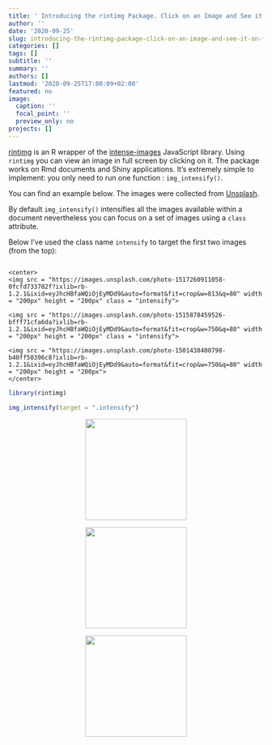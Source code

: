 ```yaml
---
title: ' Introducing the rintimg Package. Click on an Image and See it on Full Screen.'
author: ''
date: '2020-09-25'
slug: introducing-the-rintimg-package-click-on-an-image-and-see-it-on-full-screen
categories: []
tags: []
subtitle: ''
summary: ''
authors: []
lastmod: '2020-09-25T17:00:09+02:00'
featured: no
image:
  caption: ''
  focal_point: ''
  preview_only: no
projects: []
---
```




[rintimg](https://github.com/feddelegrand7/rintimg) is an R wrapper of the [intense-images](https://github.com/tholman/intense-images) JavaScript library. Using `rintimg` you can view an image in full screen by clicking on it. The package works on Rmd documents and Shiny applications. It's extremely simple to implement: you only need to run one function : `img_intensify()`. 

You can find an example below. The images were collected from [Unsplash](https://unsplash.com/s/photos/pineapple).


By default `img_intensify()` intensifies all the images available within a document nevertheless you can focus on a set of images using a `class` attribute. 

Below I've used the class name `intensify` to target the first two images (from the top):

```{}

<center>
<img src = "https://images.unsplash.com/photo-1517260911058-0fcfd733702f?ixlib=rb-1.2.1&ixid=eyJhcHBfaWQiOjEyMDd9&auto=format&fit=crop&w=813&q=80" width = "200px" height = "200px" class = "intensify">

<img src = "https://images.unsplash.com/photo-1515878459526-bfff71cfa6da?ixlib=rb-1.2.1&ixid=eyJhcHBfaWQiOjEyMDd9&auto=format&fit=crop&w=750&q=80" width = "200px" height = "200px" class = "intensify">

<img src = "https://images.unsplash.com/photo-1501438400798-b40ff50396c8?ixlib=rb-1.2.1&ixid=eyJhcHBfaWQiOjEyMDd9&auto=format&fit=crop&w=750&q=80" width = "200px" height = "200px">
</center>

```


```r

library(rintimg)

img_intensify(target = ".intensify")

```

<center>
<img src = "https://images.unsplash.com/photo-1517260911058-0fcfd733702f?ixlib=rb-1.2.1&ixid=eyJhcHBfaWQiOjEyMDd9&auto=format&fit=crop&w=813&q=80" width = "200px" height = "200px" class = "intensify">

<img src = "https://images.unsplash.com/photo-1515878459526-bfff71cfa6da?ixlib=rb-1.2.1&ixid=eyJhcHBfaWQiOjEyMDd9&auto=format&fit=crop&w=750&q=80" width = "200px" height = "200px" class = "intensify">

<img src = "https://images.unsplash.com/photo-1501438400798-b40ff50396c8?ixlib=rb-1.2.1&ixid=eyJhcHBfaWQiOjEyMDd9&auto=format&fit=crop&w=750&q=80" width = "200px" height = "200px">
</center>

